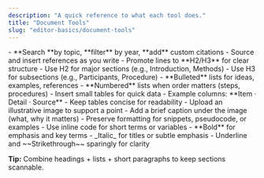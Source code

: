 ```yaml
---
description: "A quick reference to what each tool does."
title: "Document Tools"
slug: "editor-basics/document-tools"
---
```


<AccordionGroup>
  <Accordion title="Cite" defaultOpen icon="quote">
    - **Search **by topic, **filter** by year, **add** custom citations
    - Source and insert references as you write
  </Accordion>
  <Accordion title="Text" icon="letter-text">
    - Promote lines to **H2/H3** for clear structure
    - Use H2 for major sections (e.g., Introduction, Methods)
    - Use H3 for subsections (e.g., Participants, Procedure)
  </Accordion>
  <Accordion title="Lists" icon="list">
    - **Bulleted** lists for ideas, examples, references
    - **Numbered** lists when order matters (steps, procedures)
  </Accordion>
  <Accordion title="Tables" icon="table">
    - Insert small tables for quick data
    - Example columns: **Item · Detail · Source**
    - Keep tables concise for readability
  </Accordion>
  <Accordion title="Images" icon="image">
    - Upload an illustrative image to support a point
    - Add a brief caption under the image (what, why it matters)
  </Accordion>
  <Accordion title="Code" icon="code">
    - Preserve formatting for snippets, pseudocode, or examples
    - Use inline code for short terms or variables
  </Accordion>
  <Accordion title="Inline Styling" icon="bold">
    - **Bold** for emphasis and key terms
    - _Italic_ for titles or subtle emphasis
    - Underline and ~~Strikethrough~~ sparingly for clarity
  </Accordion>
</AccordionGroup>

**Tip:** Combine headings \+ lists \+ short paragraphs to keep sections scannable.